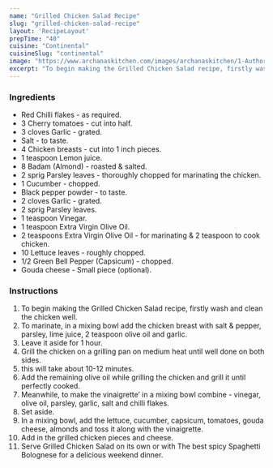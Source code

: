 ---
name: "Grilled Chicken Salad Recipe"
slug: "grilled-chicken-salad-recipe"
layout: 'RecipeLayout'
prepTime: "40"
cuisine: "Continental"
cuisineSlug: "continental"
image: "https://www.archanaskitchen.com/images/archanaskitchen/1-Author/Soni_Khadilkar/grilled_chicken_salad_1600.jpg"
excerpt: "To begin making the Grilled Chicken Salad recipe, firstly wash and clean the chicken well"
---

### Ingredients

- Red Chilli flakes - as required.
- 3 Cherry tomatoes - cut into half.
- 3 cloves Garlic - grated.
- Salt - to taste.
- 4 Chicken breasts - cut into 1 inch pieces.
- 1 teaspoon Lemon juice.
- 8 Badam (Almond) - roasted & salted.
- 2 sprig Parsley leaves - thoroughly chopped for marinating the chicken.
- 1 Cucumber - chopped.
- Black pepper powder - to taste.
- 2 cloves Garlic - grated.
- 2 sprig Parsley leaves.
- 1 teaspoon Vinegar.
- 1 teaspoon Extra Virgin Olive Oil.
- 2 teaspoons Extra Virgin Olive Oil - for marinating & 2 teaspoon to cook chicken.
- 10 Lettuce leaves - roughly chopped.
- 1/2 Green Bell Pepper (Capsicum) - chopped.
- Gouda cheese - Small piece (optional).

### Instructions

1. To begin making the Grilled Chicken Salad recipe, firstly wash and clean the chicken well.
1. To marinate, in a mixing bowl add the chicken breast with salt & pepper, parsley, lime juice, 2 teaspoon olive oil and garlic.
1. Leave it aside for  1 hour.
1. Grill the chicken on a grilling pan on medium heat until well done on both sides.
1. this will take about 10-12 minutes.
1.  Add the remaining olive oil while grilling the chicken and grill it until perfectly cooked.
1. Meanwhile, to make the  vinaigrette’ in a mixing bowl combine - vinegar, olive oil,  parsley, garlic, salt and chilli flakes.
1. Set aside.
1. In a mixing bowl, add the lettuce, cucumber, capsicum, tomatoes, gouda cheese, almonds and toss it along with the vinaigrette.
1. Add in the grilled chicken pieces and cheese.
1. Serve Grilled Chicken Salad on its own or with The best spicy Spaghetti Bolognese for a delicious weekend dinner.
